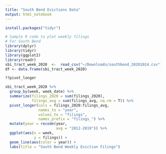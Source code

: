 ```yaml
---
title: "South Bend Evictions Data"
output: html_notebook
---
```


```r
install.packages("tidyr")
```

```r
# Sample R code to plot weekly filings
# For South Bend 
library(dplyr)
library(tidyr)
library(ggplot2)
library(readr)
sbi_tract_week_2020  <-  read_csv("~/Downloads/southbend_20201024.csv")
df <- data.frame(sbi_tract_week_2020)

```
```r
??pivot_longer
```

```r
sbi_tract_week_2020 %>%   
  group_by(week, week_date) %>% 
  summarize(filings_2020 = sum(filings_2020),
            filings_avg = sum(filings_avg, na.rm = T)) %>%
  pivot_longer(cols = filings_2020:filings_avg,
               names_to = "year",
               values_to = "filings",
               names_prefix = "filings_") %>% 
  mutate(year = recode(year,
                       avg = "2012-2019")) %>% 
  ggplot(aes(x = week,
             y = filings)) +
  geom_line(aes(color = year)) +
  labs(title = "South Bend Weekly Eviction Filings")
```


